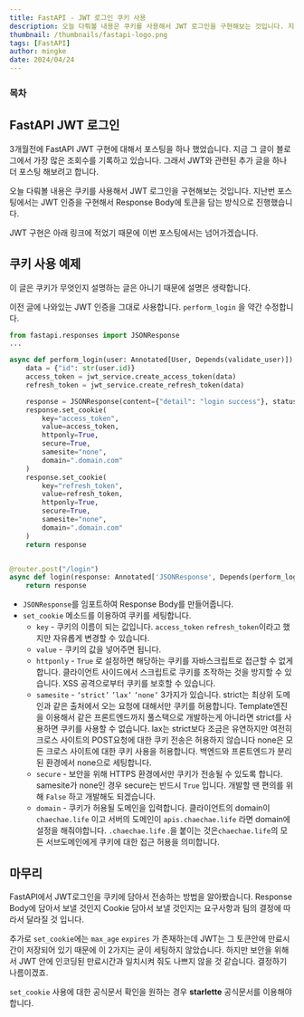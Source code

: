 ```yaml
---
title: FastAPI - JWT 로그인 쿠키 사용
description: 오늘 다뤄볼 내용은 쿠키를 사용해서 JWT 로그인을 구현해보는 것입니다. 지난번 포스팅에서는 JWT 인증을 구현해서 Response Body에 토큰을 담는 방식으로 진행했습니다.
thumbnail: /thumbnails/fastapi-logo.png
tags: [FastAPI]
author: mingke
date: 2024/04/24
---
```


### 목차

## FastAPI JWT 로그인

3개월전에 FastAPI JWT 구현에 대해서 포스팅을 하나 했었습니다. 지금 그 글이 블로그에서 가장 많은 조회수를 기록하고 있습니다. 그래서 JWT와 관련된 추가 글을 하나 더 포스팅 해보려고 합니다.

오늘 다뤄볼 내용은 쿠키를 사용해서 JWT 로그인을 구현해보는 것입니다. 지난번 포스팅에서는 JWT 인증을 구현해서 Response Body에 토큰을 담는 방식으로 진행했습니다.

JWT 구현은 아래 링크에 적었기 때문에 이번 포스팅에서는 넘어가겠습니다.

<Link url="https://chaechae.life/blog/fastapi-jwt" />

## 쿠키 사용 예제

이 글은 쿠키가 무엇인지 설명하는 글은 아니기 때문에 설명은 생략합니다.

이전 글에 나와있는 JWT 인증을 그대로 사용합니다. `perform_login` 을 약간 수정합니다.

```python
from fastapi.responses import JSONResponse
...

async def perform_login(user: Annotated[User, Depends(validate_user)]) -> User:
    data = {"id": str(user.id)}
    access_token = jwt_service.create_access_token(data)
    refresh_token = jwt_service.create_refresh_token(data)

    response = JSONResponse(content={"detail": "login success"}, status_code=status.HTTP_200_OK)
    response.set_cookie(
        key="access_token",
        value=access_token,
        httponly=True,
        secure=True,
        samesite="none",
        domain=".domain.com"
    )
    response.set_cookie(
        key="refresh_token",
        value=refresh_token,
        httponly=True,
        secure=True,
        samesite="none",
        domain=".domain.com"
    )
    return response


@router.post("/login")
async def login(response: Annotated['JSONResponse', Depends(perform_login)]) -> JSONResponse:
    return response

```

- `JSONResponse`를 임포트하여 Response Body를 만들어줍니다.
- `set_cookie` 메소드를 이용하여 쿠키를 세팅합니다.
  - `key` - 쿠키의 이름이 되는 값입니다. `access_token` `refresh_token`이라고 했지만 자유롭게 변경할 수 있습니다.
  - `value` - 쿠키의 값을 넣어주면 됩니다.
  - `httponly` - `True` 로 설정하면 해당하는 쿠키를 자바스크립트로 접근할 수 없게 합니다. 클라이언트 사이드에서 스크립트로 쿠키를 조작하는 것을 방지할 수 있습니다. XSS 공격으로부터 쿠키를 보호할 수 있습니다.
  - `samesite` - `‘strict’` `’lax’` `’none’` 3가지가 있습니다.
    strict는 최상위 도메인과 같은 출처에서 오는 요청에 대해서만 쿠키를 허용합니다. Template엔진을 이용해서 같은 프론트엔드까지 풀스택으로 개발하는게 아니라면 strict를 사용하면 쿠키를 사용할 수 없습니다.
    lax는 strict보다 조금은 유연하지만 여전히 크로스 사이트의 POST요청에 대한 쿠키 전송은 허용하지 않습니다
    none은 모든 크로스 사이트에 대한 쿠키 사용을 허용합니다. 백엔드와 프론트엔드가 분리된 환경에서 none으로 세팅합니다.
  - `secure` - 보안을 위해 HTTPS 환경에서만 쿠키가 전송될 수 있도록 합니다. samesite가 none인 경우 secure는 반드시 `True` 입니다. 개발할 땐 편의를 위해 `False` 하고 개발해도 되겠습니다.
  - `domain` - 쿠키가 허용될 도메인을 입력합니다. 클라이언트의 domain이 `chaechae.life` 이고 서버의 도메인이 `apis.chaechae.life` 라면 domain에 설정을 해줘야합니다. `.chaechae.life` .을 붙이는 것은`chaechae.life`의 모든 서브도메인에게 쿠키에 대한 접근 허용을 의미합니다.

## 마무리

FastAPI에서 JWT로그인을 쿠키에 담아서 전송하는 방법을 알아봤습니다. Response Body에 담아서 보낼 것인지 Cookie 담아서 보낼 것인지는 요구사항과 팀의 결정에 따라서 달라질 것 입니다.

추가로 `set_cookie`에는 `max_age` `expires` 가 존재하는데 JWT는 그 토큰안에 만료시간이 저장되어 있기 때문에 이 2가지는 굳이 세팅하지 않았습니다. 하지만 보안을 위해서 JWT 안에 인코딩된 만료시간과 일치시켜 줘도 나쁘지 않을 것 같습니다. 결정하기 나름이겠죠.

`set_cookie` 사용에 대한 공식문서 확인을 원하는 경우 **starlette** 공식문서를 이용해야 합니다.

<Link url="https://www.starlette.io/responses/" />
